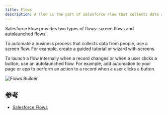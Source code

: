 ```yaml
---
title: Flows
description: A flow is the part of Salesforce Flow that collects data and performs actions in your Salesforce org or an external system. 
---
```


Salesforce Flow provides two types of flows: screen flows and autolaunched flows.

To automate a business process that collects data from people, use a screen flow. For example, create a guided tutorial or wizard with screens.

To launch a flow internally when a record changes or when a user clicks a button, use an autolaunched flow. For example, add automation to your page or app to perform an action to a record when a user clicks a button.

![Flows Builder](https://resources.help.salesforce.com/images/a40a84c0bb9ca176a12431771bc1c8d9.png)

## 参考

- [Salesforce Flows](https://help.salesforce.com/s/articleView?id=sf.flow.htm&type=5)